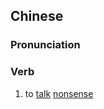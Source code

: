 {{also|乱言}}
==Chinese==
{{zh-forms|s=乱言}}

===Pronunciation===
{{zh-pron
|m=luànyán
|c=lyun6 jin4
|w=3loe hhi
|cat=v
}}

===Verb===
{{zh-verb}}

# {{lb|zh|literary}} to [[talk]] [[nonsense]]